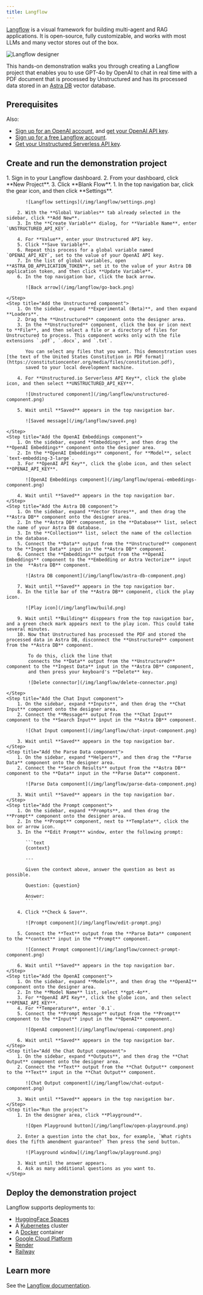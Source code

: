 ```yaml
---
title: Langflow
---
```


[Langflow](https://www.langflow.org/) is a visual framework for building multi-agent and RAG applications. 
It is open-source, fully customizable, and works with most LLMs and many vector stores out of the box. 

![Langflow designer](/img/langflow/designer.png)

This hands-on demonstration walks you through creating a Langflow project that enables you to use GPT-4o by OpenAI to chat 
in real time with a PDF document that is processed by Unstructured and has its processed data stored in an 
[Astra DB](https://www.datastax.com/products/datastax-astra) vector database.

## Prerequisites


<AstraDBShared />

Also:

- [Sign up for an OpenAI account](https://platform.openai.com/signup), and [get your OpenAI API key](https://help.openai.com/en/articles/4936850-where-do-i-find-my-openai-api-key).
- [Sign up for a free Langflow account](https://astra.datastax.com/signup?type=langflow).
- [Get your Unstructured Serverless API key](/api-reference/api-services/saas-api-development-guide#get-started).

## Create and run the demonstration project

<Steps>
    <Step title="Create the Langflow project">
        1. Sign in to your Langflow dashboard.
        2. From your dashboard, click **New Project**.
        3. Click **Blank Flow**.
    </Step>
    <Step title="Enter your API keys and tokens">
        1. In the top navigation bar, click the gear icon, and then click **Settings**.

           ![Langflow settings](/img/langflow/settings.png)

        2. With the **Global Variables** tab already selected in the sidebar, click **Add New**.
        3. In the **Create Variable** dialog, for **Variable Name**, enter `UNSTRUCTURED_API_KEY`.

        4. For **Value**, enter your Unstructured API key.
        5. Click **Save Variable**.
        6. Repeat this process for a global variable named `OPENAI_API_KEY`, set to the value of your OpenAI API key.
        7. In the list of global variables, open **ASTRA_DB_APPLICATION_TOKEN**, set it to the value of your Astra DB application token, and then click **Update Variable**.
        6. In the top navigation bar, click the back arrow.

           ![Back arrow](/img/langflow/go-back.png)

    </Step>
    <Step title="Add the Unstructured component">
        1. On the sidebar, expand **Experimental (Beta)**, and then expand **Loaders**.
        2. Drag the **Unstructured** component onto the designer area.
        3. In the **Unstructured** component, click the box or icon next to **File**, and then select a file or a directory of files for Unstructured to process. This component works only with the file extensions `.pdf`, `.docx`, and `.txt`.

           You can select any files that you want. This demonstration uses [the text of the United States Constitution in PDF format](https://constitutioncenter.org/media/files/constitution.pdf), 
           saved to your local development machine.

        4. For **Unstructured.io Serverless API Key**, click the globe icon, and then select **UNSTRUCTURED_API_KEY**.

           ![Unstructured component](/img/langflow/unstructured-component.png)

        5. Wait until **Saved** appears in the top navigation bar.

           ![Saved message](/img/langflow/saved.png)

    </Step>
    <Step title="Add the OpenAI Embeddings component">
        1. On the sidebar, expand **Embeddings**, and then drag the **OpenAI Embeddings** component onto the designer area.
        2. In the **OpenAI Embeddings** component, for **Model**, select `text-embedding-3-large`.
        3. For **OpenAI API Key**, click the globe icon, and then select **OPENAI_API_KEY**.

           ![OpenAI Embeddings component](/img/langflow/openai-embeddings-component.png)

        4. Wait until **Saved** appears in the top navigation bar.
    </Step>
    <Step title="Add the Astra DB component">
        1. On the sidebar, expand **Vector Stores**, and then drag the **Astra DB** component onto the designer area.
        2. In the **Astra DB** component, in the **Database** list, select the name of your Astra DB database.
        3. In the **Collection** list, select the name of the collection in the database.
        5. Connect the **Data** output from the **Unstructured** component to the **Ingest Data** input in the **Astra DB** component.
        6. Connect the **Embeddings** output from the **OpenAI Embeddings** component to the **Embedding or Astra Vectorize** input in the  **Astra DB** component.

           ![Astra DB component](/img/langflow/astra-db-component.png)

        7. Wait until **Saved** appears in the top navigation bar.
        8. In the title bar of the **Astra DB** component, click the play icon.

           ![Play icon](/img/langflow/build.png)

        9. Wait until **Building** disppears from the top navigation bar, and a green check mark appears next to the play icon. This could take several minutes.
        10. Now that Unstructured has processed the PDF and stored the processed data in Astra DB, disconnect the **Unstructured** component from the **Astra DB** component.
        
            To do this, click the line that 
            connects the **Data** output from the **Unstructured** component to the **Ingest Data** input in the **Astra DB** component, 
            and then press your keyboard's **Delete** key.

            ![Delete connector](/img/langflow/delete-connector.png)

    </Step>
    <Step title="Add the Chat Input component">
        1. On the sidebar, expand **Inputs**, and then drag the **Chat Input** component onto the designer area.
        2. Connect the **Message** output from the **Chat Input** component to the **Search Input** input in the **Astra DB** component.
        
           ![Chat Input component](/img/langflow/chat-input-component.png)

        3. Wait until **Saved** appears in the top navigation bar.
    </Step>
    <Step title="Add the Parse Data component">
        1. On the sidebar, expand **Helpers**, and then drag the **Parse Data** component onto the designer area.
        2. Connect the **Search Results** output from the **Astra DB** component to the **Data** input in the **Parse Data** component.

           ![Parse Data component](/img/langflow/parse-data-component.png)

        3. Wait until **Saved** appears in the top navigation bar.
    </Step>
    <Step title="Add the Prompt component">
        1. On the sidebar, expand **Prompts**, and then drag the **Prompt** component onto the designer area.
        2. In the **Prompt** component, next to **Template**, click the box or arrow icon.
        3. In the **Edit Prompt** window, enter the following prompt:

           ```text
           {context}

           ---

           Given the context above, answer the question as best as possible.

           Question: {question}

           Answer: 
           ```

        4. Click **Check & Save**.

           ![Prompt component](/img/langflow/edit-prompt.png)

        5. Connect the **Text** output from the **Parse Data** component to the **context** input in the **Prompt** component.

           ![Connect Prompt component](/img/langflow/connect-prompt-component.png)

        6. Wait until **Saved** appears in the top navigation bar.
    </Step>
    <Step title="Add the OpenAI component">
        1. On the sidebar, expand **Models**, and then drag the **OpenAI** component onto the designer area.
        2. In the **Model Name** list, select **gpt-4o**.
        3. For **OpenAI API Key**, click the globe icon, and then select **OPENAI_API_KEY**. 
        4. For **Temperature**, enter `0.1`.
        5. Connect the **Prompt Message** output from the **Prompt** component to the **Input** input in the **OpenAI** component.

           ![OpenAI component](/img/langflow/openai-component.png)

        6. Wait until **Saved** appears in the top navigation bar.
    </Step>
    <Step title="Add the Chat Output component">
        1. On the sidebar, expand **Outputs**, and then drag the **Chat Output** component onto the designer area.
        2. Connect the **Text** output from the **Chat Output** component to the **Text** input in the **Chat Output** component.
        
           ![Chat Output component](/img/langflow/chat-output-component.png)

        3. Wait until **Saved** appears in the top navigation bar.
    </Step>
    <Step title="Run the project">
        1. In the designer area, click **Playground**.

           ![Open Playground button](/img/langflow/open-playground.png)

        2. Enter a question into the chat box, for example, `What rights does the fifth amendment guarantee?` Then press the send button.

           ![Playground window](/img/langflow/playground.png)

        3. Wait until the answer appears.
        4. Ask as many additional questions as you want to. 
    </Step>
</Steps>

## Deploy the demonstration project

Langflow supports deployments to:

- [HuggingFace Spaces](https://docs.langflow.org/deployment-hugging-face-spaces)
- A [Kubernetes](https://docs.langflow.org/deployment-kubernetes) cluster
- A [Docker](https://docs.langflow.org/deployment-docker) container
- [Google Cloud Platform](https://docs.langflow.org/deployment-gcp)
- [Render](https://docs.langflow.org/deployment-render)
- [Railway](https://docs.langflow.org/deployment-railway)

## Learn more

See the [Langflow documentation](https://docs.langflow.org/).